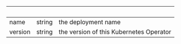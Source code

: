 | &nbsp; | &nbsp; | &nbsp; |
|---|---|---|
| name | string | the deployment name |
| version | string | the version of this Kubernetes Operator |